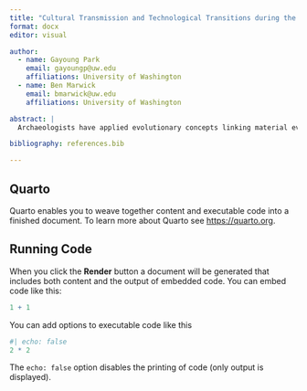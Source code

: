 ```yaml
---
title: "Cultural Transmission and Technological Transitions during the Late Paleolithic in Korea"
format: docx
editor: visual

author:
  - name: Gayoung Park
    email: gayoungp@uw.edu
    affiliations: University of Washington
  - name: Ben Marwick
    email: bmarwick@uw.edu
    affiliations: University of Washington

abstract: |
  Archaeologists have applied evolutionary concepts linking material evidence and cultural phenomena to understand human behavior. Evolutionary approaches suggest that technological transitions can occur through changes in social learning processes, and transmission biases are important loci of changes. The onset of the Late Paleolithic period in Korea, represented by the appearance of stemmed points and blades, is a key event in understanding modern human dispersal in Northeast Asia. Previous studies mainly focus on possible origin locations of new technologies, but they rarely address the process of the technological transition. In this research we use a cultural transmission framework to investigate the social contexts that can give us insights into the emergence of these new technologies. Our main question is: what was the dominant mode of cultural transmission during the time of technological innovation in the Korean Late Paleolithic? Inspired by Bettinger and Eerkens [-@bettinger1999point], we build two models using guided variation and indirect bias. To test the models and understand the transmission processes, we use coefficients of variation (CV), and Principal Component Analysis (PCA). Here we show that the information about the new technology was transmitted via selective combinations of guided variation and indirect bias. We found that some attributes including length and width were transmitted through indirect bias, while other attributes appear to have been more dependent on raw materials or other factors. 

bibliography: references.bib

---
```



## Quarto

Quarto enables you to weave together content and executable code into a finished document. To learn more about Quarto see <https://quarto.org>.

## Running Code

When you click the **Render** button a document will be generated that includes both content and the output of embedded code. You can embed code like this:

```r
1 + 1
```

You can add options to executable code like this

```r
#| echo: false
2 * 2
```

The `echo: false` option disables the printing of code (only output is displayed).
